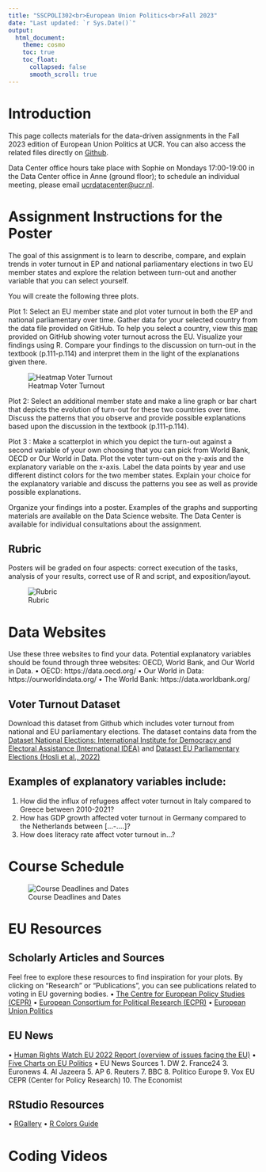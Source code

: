 ```yaml
---
title: "SSCPOLI302<br>European Union Politics<br>Fall 2023"
date: "Last updated: `r Sys.Date()`"
output: 
  html_document:
    theme: cosmo
    toc: true
    toc_float:
      collapsed: false
      smooth_scroll: true
---
```


# Introduction

This page collects materials for the data-driven assignments in the Fall 2023 edition of European Union Politics at UCR.
You can also access the related files directly on [Github](https://github.com/ucrdatacenter/projects).

Data Center office hours take place with Sophie on Mondays 17:00-19:00 in the Data Center office in Anne (ground floor); to schedule an individual meeting, please email [ucrdatacenter@ucr.nl](mailto:ucrdatacenter@ucr.nl).

# Assignment Instructions for the Poster
The goal of this assignment is to learn to describe, compare, and explain trends in voter turnout in EP and national parliamentary elections in two EU member states and explore the relation between turn-out and another variable that you can select yourself.

You will create the following three plots. 

Plot 1: Select an EU member state and plot voter turnout in both the EP and national parliamentary over time. Gather data for your selected country from the data file provided on GitHub. To help you select a country, view this [map](dossiers-bibliotheque.sciencespo.fr/une-vie-politique-europeenne-european-political-life/participation-eu-elections-decreasing) provided on GitHub showing voter turnout across the EU. Visualize your findings using R. Compare your findings to the discussion on turn-out in the textbook (p.111-p.114) and interpret them in the light of the explanations given there.

![Heatmap Voter Turnout]("GitHub\ucrdatacenter.github.io\SSCPOLI302\heatmap.png")



Plot 2: Select an additional member state and make a line graph or bar chart that depicts the evolution of turn-out for these two countries over time. Discuss the patterns that you observe and provide possible explanations based upon the discussion in the textbook (p.111-p.114).

Plot 3 : Make a scatterplot in which you depict the turn-out against a second variable of your own choosing that you can pick from World Bank, OECD or Our World in Data. Plot the voter turn-out on the y-axis and the explanatory variable on the x-axis. Label the data points by year and use different distinct colors for the two member states. Explain your choice for the explanatory variable and discuss the patterns you see as well as provide possible explanations.

Organize your findings into a poster. Examples of the graphs and supporting materials are available on the Data Science website. The Data Center is available for individual consultations about the assignment.

## Rubric 

Posters will be graded on four aspects: correct execution of the tasks, analysis of your results, correct use of R and script, and exposition/layout.  

![Rubric]("GitHub\ucrdatacenter.github.io\SSCPOLI302\rubric.png")

# Data Websites 

Use these three websites to find your data. Potential explanatory variables should be found through three websites: OECD, World Bank, and Our World in Data. 
•	OECD: https://data.oecd.org/
•	Our World in Data: https://ourworldindata.org/
•	The World Bank: https://data.worldbank.org/

## Voter Turnout Dataset 

Download this dataset from Github which includes voter turnout from national and EU parliamentary elections. The dataset contains data from the [Dataset National Elections: International Institute for Democracy and Electoral Assistance (International IDEA)](https://www.idea.int/data-tools/data/voter-turnout) and [Dataset EU Parliamentary Elections (Hosli et al., 2022)](https://doi.org/10.1080/23745118.2022.2137918)

## Examples of explanatory variables include:

1.	How did the influx of refugees affect voter turnout in Italy compared to Greece between 2010-2021?
2.	How has GDP growth affected voter turnout in Germany compared to the Netherlands between […-….]?
3.	How does literacy rate affect voter turnout in…?

# Course Schedule 

![Course Deadlines and Dates]("C:\Users\Eigenaar\Documents\GitHub\ucrdatacenter.github.io\SSCPOLI302\Hours .png")

# EU Resources

## Scholarly Articles and Sources

Feel free to explore these resources to find inspiration for your plots. By clicking on “Research” or “Publications”, you can see publications related to voting in EU governing bodies. 
•	[The Centre for European Policy Studies (CEPR)](https://www.ceps.eu/)
•	[European Consortium for Political Research (ECPR)](https://ejpr.onlinelibrary.wiley.com/journal/14756765)
•	[European Union Politics](https://journals.sagepub.com/home/eup/)

## EU News 

•	[Human Rights Watch EU 2022 Report (overview of issues facing the EU)](https://www.hrw.org/world-report/2022/country-chapters/european-union)
•	[Five Charts on EU Politics](https://blogs.lse.ac.uk/europpblog/2018/12/28/five-charts-on-european-politics-in-2018/)
•	EU News Sources 
1.	DW
2.	France24
3.	Euronews
4.	Al Jazeera
5.	AP 
6.	Reuters
7.	BBC
8.	Politico Europe 
9.	Vox EU CEPR (Center for Policy Research) 
10.	The Economist  

## RStudio Resources 

•	[RGallery](https://r-graph-gallery.com/)
•	[R Colors Guide](http://www.stat.columbia.edu/~tzheng/files/Rcolor.pdf) 

# Coding Videos 

